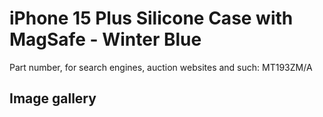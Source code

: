 
# iPhone 15 Plus Silicone Case with MagSafe - Winter Blue

Part number, for search engines, auction websites and such: MT193ZM/A

## Image gallery

<div style={{ width: '100%', maxWidth: '768px' }}>
<GalleryComponent
    images={[
      {
        original: "/everysource/MT193.webp",
        thumbnail: "/everypreview/MT193.webp",
      },
      {
        original: "/everysource/MT193_AV1.webp",
        thumbnail: "/everypreview/MT193_AV1.webp",
      },
      {
        original: "/everysource/MT193_AV2.webp",
        thumbnail: "/everypreview/MT193_AV2.webp",
      },
      {
        original: "/everysource/MT193_AV3.webp",
        thumbnail: "/everypreview/MT193_AV3.webp",
      },
      {
        original: "/everysource/MT193_AV4.webp",
        thumbnail: "/everypreview/MT193_AV4.webp",
      }
    ]}
  />
</div>